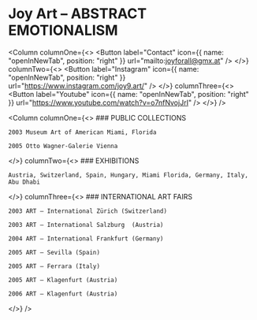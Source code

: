 
<ResponsiveImage image="/uploads/joy.jpeg" height={70} heightUnit="vh" width={90} widthUnit="vw" objectFit="contain" withBoxShadow={false} />

# Joy Art – ABSTRACT EMOTIONALISM

<Column
  columnOne={<>
    <Button label="Contact" icon={{ name: "openInNewTab", position: "right" }} url="mailto:joyforall@gmx.at" />
  </>}
  columnTwo={<>
    <Button label="Instagram" icon={{ name: "openInNewTab", position: "right" }} url="https://www.instagram.com/joy9.art/" />
  </>}
  columnThree={<>
    <Button label="Youtube" icon={{ name: "openInNewTab", position: "right" }} url="https://www.youtube.com/watch?v=o7nfNvojJrI" />
  </>}
/>

<Column
  columnOne={<>
    ### PUBLIC COLLECTIONS
    
    2003 Museum Art of American Miami, Florida
    
    2005 Otto Wagner-Galerie Vienna
  </>}
  columnTwo={<>
    ### EXHIBITIONS
    
    Austria, Switzerland, Spain, Hungary, Miami Florida, Germany, Italy, Abu Dhabi
  </>}
  columnThree={<>
    ### INTERNATIONAL ART FAIRS
    
    2003 ART – International Zürich (Switzerland)
    
    2003 ART – International Salzburg  (Austria)
    
    2004 ART – International Frankfurt (Germany)
    
    2005 ART – Sevilla (Spain)
    
    2005 ART – Ferrara (Italy)
    
    2005 ART – Klagenfurt (Austria)
    
    2006 ART – Klagenfurt (Austria)
  </>}
/>
